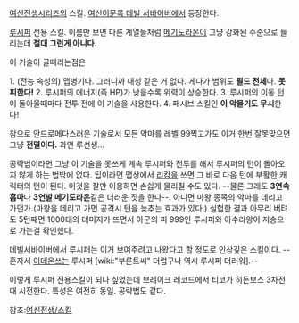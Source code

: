 [[여신전생]]시리즈의 스킬. [[여신이문록 데빌 서바이버]]에서 등장한다.

[[루시퍼]] 전용 스킬. 이름만 보면 다른 계열들처럼 [[메기도라온]]이 그냥 강화된 수준으로 들리는데 '''절대 그런게 아니다.'''

이 기술이 골때리는점은

1. (전능 속성의) 맵병기다. 그러니까 내성 같은 거 없다. 게다가 범위도 '''필드 전체'''다. '''못 피한다!'''
2. 루시퍼의 에너지(즉 HP)가 낮을수록 위력이 상승한다. 
3. 루시퍼의 이동 턴이 돌아올때마다 전투 전에 이 기술을 사용한다.
4. 패시브 스킬인 '''이 악물기도 무시'''한다!

참으로 안드로메다스러운 기술로서 모든 악마를 레벨 99찍고가도 이거 한번 잘못맞으면 그냥 '''전멸이다.''' 과연 루선생...

공략법이라면 그냥 이 기술을 못쓰게 계속 루시퍼와 전투를 해서 루시퍼의 턴이 돌아오지 않게 하는 법밖에 없다. 팁이라면 맵상에서 [[리캄]]을 쓰면 그 바로 다음 턴에 부활한 캐릭터의 턴이 된다. 이것을 잘만 이용하면 손쉽게 물리칠 수도 있다. --물론 그래도 '''3연속 흡마'''나 '''3연발 메기도라온'''같은 더러운 짓을 한다--. 아니면 마왕 종족의 악마를 데리고 가던가.(마왕을 데리고 가면 공격시 턴을 늦추는 효과가 있다.) 실험한 결과 아무리 버텨도 5턴째면 1000대의 데미지가 뜨면서 아군의 피 999인 루시퍼와 아수라왕이 저승으로 가는걸 확인했다.


데빌서바이버에서 루시퍼는 이거 보여주려고 나왔다고 할 정도로 인상깊은 스킬이다.
--혼자서 [[이데온]]쓰는 루시퍼 [wiki:"부론트씨" 더럽구나 역시 루시퍼 더러워].-- 

이렇게 루시퍼 전용스킬이 되나 싶었는데 브레이크 레코드에서 티코가 히든보스 3차전때 시전한다. 특성은 여전히 동일. 공략법도 같다.

참조:[[여신전생/스킬]]
